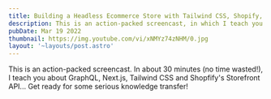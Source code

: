 ```yaml
---
title: Building a Headless Ecommerce Store with Tailwind CSS, Shopify, and Next.js
description: This is an action-packed screencast, in which I teach you about GraphQL, Next.js, Tailwind CSS and Shopfify's Storefront API!
pubDate: Mar 19 2022
thumbnail: https://img.youtube.com/vi/xNMYz74zNHM/0.jpg
layout: '~layouts/post.astro'
---
```



<IntroText>

This is an action-packed screencast. In about 30 minutes (no time wasted!), I teach you about GraphQL, Next.js, Tailwind CSS and Shopfify's Storefront API... Get ready for some serious knowledge transfer!

</IntroText>

<YouTubeVideo id="xNMYz74zNHM" />
